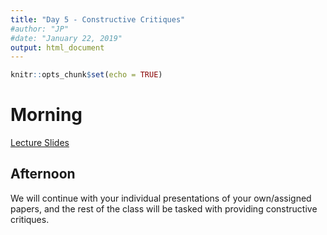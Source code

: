 ```yaml
---
title: "Day 5 - Constructive Critiques"
#author: "JP"
#date: "January 22, 2019"
output: html_document
---
```


```r
knitr::opts_chunk$set(echo = TRUE)
```

# Morning

[Lecture Slides](https://jonnyphillips.github.io/Causal_Critiques/Day 5/Slides_Day_5_v1.pdf)

## Afternoon

We will continue with your individual presentations of your own/assigned papers, and the rest of the class will be tasked with providing constructive critiques.
